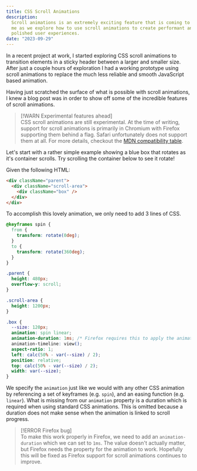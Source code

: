 ```yaml
---
title: CSS Scroll Animations
description:
  Scroll animations is an extremely exciting feature that is coming to CSS. Join
  me as we explore how to use scroll animations to create performant and well
  polished user experiences.
date: "2023-09-29"
---
```



In a recent project at work, I started exploring CSS scroll animations to
transition elements in a sticky header between a larger and smaller size. After
just a couple hours of exploration I had a working prototype using scroll
animations to replace the much less reliable and smooth JavaScript based
animation.

Having just scratched the surface of what is possible with scroll animations, I
knew a blog post was in order to show off some of the incredible features of
scroll animations.

> [!WARN Experimental features ahead]  
> CSS scroll animations are still experimental. At the time of writing, support
> for scroll animations is primarily in Chromium with Firefox supporting them
> behind a flag. Safari unfortunately does not support them at all. For more
> details, checkout the
> [MDN compatibility table](https://developer.mozilla.org/en-US/docs/Web/CSS/animation-timeline#browser_compatibility).

Let's start with a rather simple example showing a blue box that rotates as it's
container scrolls. Try scrolling the container below to see it rotate!

<Demo>
  <BasicScroll />
</Demo>

Given the following HTML:

```html
<div className="parent">
  <div className="scroll-area">
    <div className="box" />
  </div>
</div>
```

To accomplish this lovely animation, we only need to add 3 lines of CSS.

```css [21-23]
@keyframes spin {
  from {
    transform: rotate(0deg);
  }
  to {
    transform: rotate(360deg);
  }
}

.parent {
  height: 480px;
  overflow-y: scroll;
}

.scroll-area {
  height: 1200px;
}

.box {
  --size: 120px;
  animation: spin linear;
  animation-duration: 1ms; /* Firefox requires this to apply the animation */
  animation-timeline: view();
  aspect-ratio: 1;
  left: calc(50% - var(--size) / 2);
  position: relative;
  top: calc(50% - var(--size) / 2);
  width: var(--size);
}
```

We specify the `animation` just like we would with any other CSS animation by
referencing a set of keyframes (e.g. `spin`), and an easing function (e.g.
`linear`). What is missing from our `animation` property is a duration which is
required when using standard CSS animations. This is omitted because a duration
does not make sense when the animation is linked to scroll progress.

> [!ERROR Firefox bug]  
> To make this work properly in Firefox, we need to add an `animation-duration`
> which we can set to `1ms`. The value doesn't actually matter, but Firefox
> needs the property for the animation to work. Hopefully this will be fixed as
> Firefox support for scroll animations continues to improve.

<Demo>
  <BasicView />
</Demo>

<CodeBlock filename="BasicView.css" />
